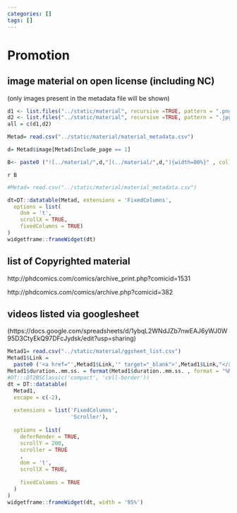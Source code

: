 ```yaml
---
categories: []
tags: []
---
```


# Promotion

## image material on open license (including NC)

(only images present in the metadata file will be shown)

```r

d1 <- list.files("../static/material", recursive =TRUE, pattern = ".png")
d2 <- list.files("../static/material", recursive =TRUE, pattern = ".jpg")
all = c(d1,d2)

Metad= read.csv("../static/material/material_metadata.csv")

d= Metad$image[Metad$Include_page == 1]

B<- paste0 ("![../material/",d,"](../material/",d,"){width=80%}" , collapse = "\n")

```



`r B` 

```r
#Metad= read.csv("../static/material/material_metadata.csv")

dt=DT::datatable(Metad, extensions = 'FixedColumns',
  options = list(
    dom = 't',
    scrollX = TRUE,
    fixedColumns = TRUE)
)
widgetframe::frameWidget(dt)


```

## list of Copyrighted material

http://phdcomics.com/comics/archive_print.php?comicid=1531

http://phdcomics.com/comics/archive.php?comicid=382


## videos listed via googlesheet 

(https://docs.google.com/spreadsheets/d/1ybqL2WNdJZb7nwEAJ6yWJ0W95D3CtyEkQ97DFcJydsk/edit?usp=sharing)

```r
Metad1= read.csv("../static/material/ggsheet_list.csv")
Metad1$Link = 
  paste0 ('<a href="',Metad1$Link,'" target="_blank">',Metad1$Link,"</a>")
Metad1$duration..mm.ss. = format(Metad1$duration..mm.ss. , format = "%M:%S")
#DT:::DT2BSClass(c('compact', 'cell-border'))
dt = DT::datatable(
  Metad1,
  escape = c(-2),
  
  extensions = list('FixedColumns',
                    'Scroller'),
  
  options = list(
    deferRender = TRUE,
    scrollY = 200,
    scroller = TRUE
    ,
    dom = 't',
    scrollX = TRUE,
    
    fixedColumns = TRUE
  )
)
widgetframe::frameWidget(dt, width = '95%')
```









